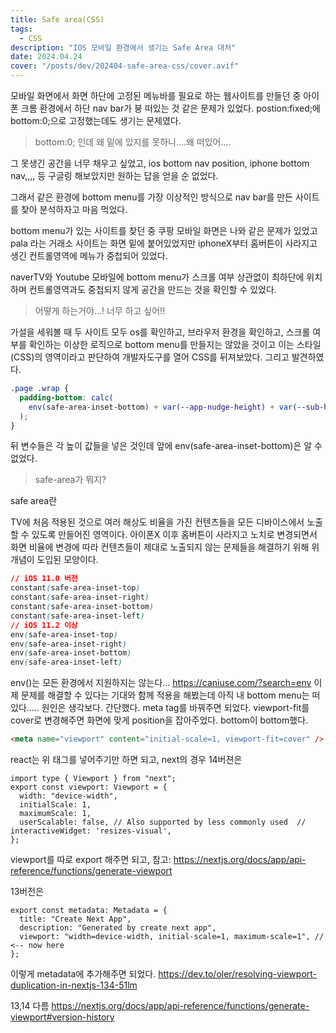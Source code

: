 ```yaml
---
title: Safe area(CSS)
tags:
  - CSS
description: "IOS 모바일 환경에서 생기는 Safe Area 대처"
date: 2024.04.24
cover: "/posts/dev/202404-safe-area-css/cover.avif"
---
```


모바일 화면에서 화면 하단에 고정된 메뉴바를 필요로 하는 웹사이트를 만들던 중 아이폰 크롬 환경에서 하단 nav bar가 붕 떠있는 것 같은 문제가 있었다.
postion:fixed;에 bottom:0;으로 고정했는데도 생기는 문제였다.

<Blockquote>bottom:0; 인데 왜 밑에 있지를 못하니....왜 떠있어....</Blockquote>

그 못생긴 공간을 너무 채우고 싶었고,
ios bottom nav position, iphone bottom nav,,,, 등 구글링 해보았지만 원하는 답을 얻을 순 없었다.

그래서 같은 환경에 bottom menu를 가장 이상적인 방식으로 nav bar를 만든 사이트를 찾아 분석하자고 마음 먹었다.

bottom menu가 있는 사이트를 찾던 중 쿠팡 모바일 화면은 나와 같은 문제가 있었고
pala 라는 거래소 사이트는 화면 밑에 붙어있었지만 iphoneX부터 홈버튼이 사라지고 생긴 컨트롤영역에 메뉴가 중첩되어 있었다.

naverTV와 Youtube 모바일에 bottom menu가 스크롤 여부 상관없이 최하단에 위치하며 컨트롤영역과도 중첩되지 않게 공간을 만드는 것을 확인할 수 있었다.

<Blockquote type="error">어떻게 하는거야...! 너무 하고 싶어!!</Blockquote>

가설을 세워볼 때 두 사이트 모두 os를 확인하고, 브라우저 환경을 확인하고, 스크롤 여부를 확인하는 이상한 로직으로 bottom menu를 만들지는 않았을 것이고 이는 스타일(CSS)의 영역이라고 판단하여 개발자도구를 열어 CSS를 뒤져보았다.
그리고 발견하였다.

```css
.page .wrap {
  padding-bottom: calc(
    env(safe-area-inset-bottom) + var(--app-nudge-height) + var(--sub-header-height)
  );
}
```

뒤 변수들은 각 높이 값들을 넣은 것인데 앞에 env(safe-area-inset-bottom)은 알 수 없었다.

<Blockquote>safe-area가 뭐지?</Blockquote>

<Heading type="h3">safe area란</Heading>

TV에 처음 적용된 것으로 여러 해상도 비율을 가진 컨텐츠들을 모든 디바이스에서 노출할 수 있도록 만들어진 영역이다.
아이폰X 이후 홈버튼이 사라지고 노치로 변경되면서 화면 비율에 변경에 따라 컨텐츠들이 제대로 노출되지 않는 문제들을 해결하기 위해 위 개념이 도입된 모양이다.

```css
// iOS 11.0 버전
constant(safe-area-inset-top)
constant(safe-area-inset-right)
constant(safe-area-inset-bottom)
constant(safe-area-inset-left)
// iOS 11.2 이상
env(safe-area-inset-top)
env(safe-area-inset-right)
env(safe-area-inset-bottom)
env(safe-area-inset-left)
```

env()는 모든 환경에서 지원하지는 않는다... https://caniuse.com/?search=env
이제 문제를 해결할 수 있다는 기대와 함께 적용을 해봤는데 아직 내 bottom menu는 떠있다.....
원인은 생각보다. 간단했다. meta tag를 바꿔주면 되었다.
viewport-fit를 cover로 변경해주면 화면에 맞게 position을 잡아주었다. bottom이 bottom했다.

```html
<meta name="viewport" content="initial-scale=1, viewport-fit=cover" />
```

react는 위 태그를 넣어주기만 하면 되고,
next의 경우 14버젼은

```tsx
import type { Viewport } from "next";
export const viewport: Viewport = {
  width: "device-width",
  initialScale: 1,
  maximumScale: 1,
  userScalable: false, // Also supported by less commonly used  // interactiveWidget: 'resizes-visual',
};
```

viewport를 따로 export 해주면 되고,
참고: https://nextjs.org/docs/app/api-reference/functions/generate-viewport

13버전은

```tsx
export const metadata: Metadata = {
  title: "Create Next App",
  description: "Generated by create next app",
  viewport: "width=device-width, initial-scale=1, maximum-scale=1", // <-- now here
};
```

이렇게 metadata에 추가해주면 되었다.
https://dev.to/oler/resolving-viewport-duplication-in-nextjs-134-51lm

13,14 다름 https://nextjs.org/docs/app/api-reference/functions/generate-viewport#version-history
